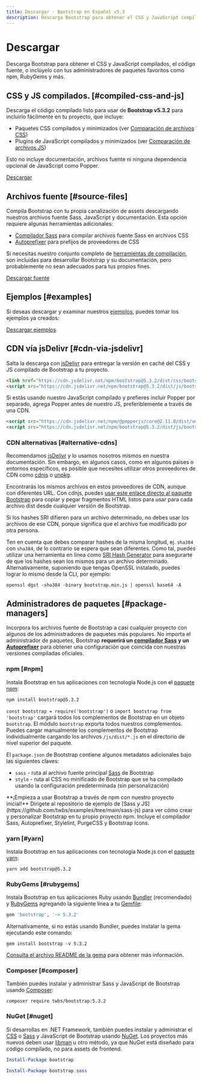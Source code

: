 ```yaml
---
title: Descargar · Bootstrap en Español v5.3
description: Descarga Bootstrap para obtener el CSS y JavaScript compilados, el código fuente, o inclúyelo con tus administradores de paquetes favoritos como npm, RubyGems y más.
---
```


# Descargar

Descarga Bootstrap para obtener el CSS y JavaScript compilados, el código fuente, o inclúyelo con tus administradores de paquetes favoritos como npm, RubyGems y más.

<MainBanner />

## CSS y JS compilados. [#compiled-css-and-js]

Descarga el código compilado listo para usar de **Bootstrap v5.3.2** para incluirlo fácilmente en tu proyecto, que incluye:

- Paquetes CSS compilados y minimizados (ver [Comparación de archivos CSS](/bootstrap/5.3/getting-started/contents/#css-files))
- Plugins de JavaScript compilados y minimizados (ver [Comparación de archivos JS](/bootstrap/5.3/getting-started/contents/#js-files))

Esto no incluye documentación, archivos fuente ni ninguna dependencia opcional de JavaScript como Popper.

[Descargar](https://github.com/twbs/bootstrap/releases/download/v5.3.2/bootstrap-5.3.2-dist.zip)

## Archivos fuente [#source-files]

Compila Bootstrap con tu propia canalización de assets descargando nuestros archivos fuente Sass, JavaScript y documentación. Esta opción requiere algunas herramientas adicionales:

- [Compilador Sass](/bootstrap/5.3/getting-started/contribute/#sass) para compilar archivos fuente Sass en archivos CSS
- [Autoprefixer](https://github.com/postcss/autoprefixer) para prefijos de proveedores de CSS

Si necesitas nuestro conjunto completo de [herramientas de compilación](/bootstrap/5.3/getting-started/contribute/#tooling-setup), son incluidas para desarrollar Bootstrap y su documentación, pero probablemente no sean adecuados para tus propios fines.

[Descargar fuente](https://github.com/twbs/bootstrap/archive/v5.3.2.zip)

## Ejemplos [#examples]

Si deseas descargar y examinar nuestros [ejemplos](https://getbootstrap.com/docs/5.3/examples/), puedes tomar los ejemplos ya creados:

[Descargar ejemplos](https://github.com/twbs/bootstrap/releases/download/v5.3.2/bootstrap-5.3.2-examples.zip)

## CDN vía jsDelivr [#cdn-via-jsdelivr]

Salta la descarga con [jsDelivr](https://www.jsdelivr.com/) para entregar la versión en caché del CSS y JS compilado de Bootstrap a tu proyecto.

```html filename="HTML"
<link href="https://cdn.jsdelivr.net/npm/bootstrap@5.3.2/dist/css/bootstrap.min.css" rel="stylesheet" integrity="sha384-T3c6CoIi6uLrA9TneNEoa7RxnatzjcDSCmG1MXxSR1GAsXEV/Dwwykc2MPK8M2HN" crossorigin="anonymous">
<script src="https://cdn.jsdelivr.net/npm/bootstrap@5.3.2/dist/js/bootstrap.bundle.min.js" integrity="sha384-C6RzsynM9kWDrMNeT87bh95OGNyZPhcTNXj1NW7RuBCsyN/o0jlpcV8Qyq46cDfL" crossorigin="anonymous"></script>
```

Si estás usando nuestro JavaScript compilado y prefieres incluir Popper por separado, agrega Popper antes de nuestro JS, preferiblemente a través de una CDN.

```html filename="HTML"
<script src="https://cdn.jsdelivr.net/npm/@popperjs/core@2.11.8/dist/umd/popper.min.js" integrity="sha384-I7E8VVD/ismYTF4hNIPjVp/Zjvgyol6VFvRkX/vR+Vc4jQkC+hVqc2pM8ODewa9r" crossorigin="anonymous"></script>
<script src="https://cdn.jsdelivr.net/npm/bootstrap@5.3.2/dist/js/bootstrap.min.js" integrity="sha384-BBtl+eGJRgqQAUMxJ7pMwbEyER4l1g+O15P+16Ep7Q9Q+zqX6gSbd85u4mG4QzX+" crossorigin="anonymous"></script>
```

### CDN alternativas [#alternative-cdns]

Recomendamos [jsDelivr](https://www.jsdelivr.com/) y lo usamos nosotros mismos en nuestra documentación. Sin embargo, en algunos casos, como en algunos países o entornos específicos, es posible que necesites utilizar otros proveedores de CDN como [cdnjs](https://cdnjs.com/) o [unpkg](https://unpkg.com/).

Encontrarás los mismos archivos en estos proveedores de CDN, aunque con diferentes URL. Con cdnjs, puedes [usar este enlace directo al paquete Bootstrap](https://cdnjs.com/libraries/bootstrap) para copiar y pegar fragmentos HTML listos para usar para cada archivo dist desde cualquier versión de Bootstrap.

<Callout type="warning" emoji="">
    Si los hashes SRI difieren para un archivo determinado, no debes usar los archivos de ese CDN, porque significa que el archivo fue modificado por otra persona.
</Callout>

Ten en cuenta que debes comparar hashes de la misma longitud, ej. `sha384` con `sha384`, de lo contrario se espera que sean diferentes. Como tal, puedes utilizar una herramienta en línea como [SRI Hash Generator](https://www.srihash.org/) para asegurarte de que los hashes sean los mismos para un archivo determinado. Alternativamente, suponiendo que tengas OpenSSL instalado, puedes lograr lo mismo desde la CLI, por ejemplo:

```shell filename="Terminal"
openssl dgst -sha384 -binary bootstrap.min.js | openssl base64 -A
```

## Administradores de paquetes [#package-managers]

Incorpora los archivos fuente de Bootstrap a casi cualquier proyecto con algunos de los administradores de paquetes más populares. No importa el administrador de paquetes, Bootstrap **requerirá un [compilador Sass](/bootstrap/5.3/getting-started/contribute/#sass) y un [Autoprefixer](https://github.com/postcss/autoprefixer)** para obtener una configuración que coincida con nuestras versiones compiladas oficiales.

### npm [#npm]

Instala Bootstrap en tus aplicaciones con tecnología Node.js con el [paquete npm](https://www.npmjs.com/package/bootstrap):

```shell filename="Terminal"
npm install bootstrap@5.3.2
```

`const bootstrap = require('bootstrap')` o `import bootstrap from 'bootstrap'` cargará todos los complementos de Bootstrap en un objeto `bootstrap`. El módulo `bootstrap` exporta todos nuestros complementos. Puedes cargar manualmente los complementos de Bootstrap individualmente cargando los archivos `/js/dist/*.js` en el directorio de nivel superior del paquete.

El `package.json` de Bootstrap contiene algunos metadatos adicionales bajo las siguientes claves:

- `sass` - ruta al archivo fuente principal [Sass](https://sass-lang.com/) de Bootstrap
- `style` - ruta al CSS no minificado de Bootstrap que se ha compilado usando la configuración predeterminada (sin personalización)

<Callout type="info" emoji="">
    **¡Empieza a usar Bootstrap a través de npm con nuestro proyecto inicial!** Dirígete al repositorio de ejemplo de [Sass y JS](https://github.com/twbs/examples/tree/main/sass-js) para ver cómo crear y personalizar Bootstrap en tu propio proyecto npm. Incluye el compilador Sass, Autoprefixer, Stylelint, PurgeCSS y Bootstrap Icons.
</Callout>

### yarn [#yarn]

Instala Bootstrap en tus aplicaciones con tecnología Node.js con el [paquete yarn](https://yarnpkg.com/en/package/bootstrap):

```shell filename="Terminal"
yarn add bootstrap@5.3.2
```

### RubyGems [#rubygems]

Instala Bootstrap en tus aplicaciones Ruby usando [Bundler](https://bundler.io/) (recomendado) y [RubyGems](https://rubygems.org/) agregando la siguiente línea a tu [Gemfile](https://bundler.io/gemfile):

```ruby filename="Ruby"
gem 'bootstrap', '~> 5.3.2'
```

Alternativamente, si no estás usando Bundler, puedes instalar la gema ejecutando este comando:

```shell filename="Terminal"
gem install bootstrap -v 5.3.2
```

[Consulta el archivo README de la gema](https://github.com/twbs/bootstrap-rubygem/blob/main/README.md) para obtener más información.

### Composer [#composer]

También puedes instalar y administrar Sass y JavaScript de Bootstrap usando [Composer](https://getcomposer.org/):

```shell filename="Terminal"
composer require twbs/bootstrap:5.3.2
```

### NuGet [#nuget]

Si desarrollas en .NET Framework, también puedes instalar y administrar el [CSS](https://www.nuget.org/packages/bootstrap/) o [Sass](https://www.nuget.org/packages/bootstrap.sass/) y JavaScript de Bootstrap usando [NuGet](https://www.nuget.org/). Los proyectos más nuevos deben usar [libman](https://docs.microsoft.com/en-us/aspnet/core/client-side/libman/) u otro método, ya que NuGet está diseñado para código compilado, no para assets de frontend.

```powershell filename="PowerShell"
Install-Package bootstrap
```

```powershell filename="PowerShell"
Install-Package bootstrap.sass
```